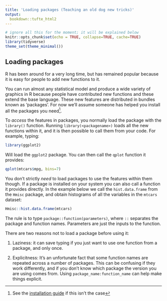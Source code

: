 ```yaml
---
title: 'Loading packages (Teaching an old dog new tricks)'
output:
  bookdown::tufte_html2
---
```


```r
# ignore all this for the moment; it will be explained below
knitr::opts_chunk$set(echo = TRUE, collapse=TRUE, cache=TRUE)
library(tidyverse)
theme_set(theme_minimal())
```



## Loading packages {- #packages}

R has been around for a very long time, but has remained popular because it is easy for people to add new functions to it. 

You can run almost any statistical model and produce a wide variety of graphics in R because people have contributed new functions and these extend the base language. These new features are distributed in bundles known as 'packages'. For now we'll assume someone has helped you install all the packages you need^[See the [installation guide](installation.html) if this isn't the case].

To *access* the features in packages, you normally load the package with the `library()` function. Running `library(<packagename>)` loads all the new functions within it, and it is then possible to call them from your code. For example, typing:


```r
library(ggplot2)
```

Will load the `ggplot2` package. You can then call the `qplot` function it provides:

```r
qplot(mtcars$mpg, bins=7)
```


You don't strictly *need* to load packages to use the features within them though. If a package is installed on your system you can also call a function it provides directly. In the example below we call the `hist.data.frame` from the `Hmisc` package, and obtain histograms of all the variables in the `mtcars` dataset:


```r
Hmisc::hist.data.frame(mtcars)
```


The rule is to type `package::function(parameters)`, where `::` separates the package and function names. Parameters are just the inputs to the function.


There are two reasons not to load a package before using it:

1. Laziness: it can save typing if you just want to use one function from a package, and only once.

2. Explicitness: It's an unfortunate fact that some function names are repeated across a number of packages. This can be confusing if they work differently, and if you don't know which package the version you are using comes from. Using `package_name:function_name` can help make things explicit.


